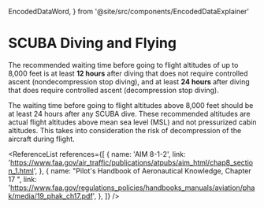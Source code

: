   EncodedDataWord,
} from '@site/src/components/EncodedDataExplainer'

# SCUBA Diving and Flying

The recommended waiting time before going to flight altitudes of up to 8,000
feet is at least **12 hours** after diving that does not require controlled
ascent (nondecompression stop diving), and at least **24 hours** after diving
that does require controlled ascent (decompression stop diving).

The waiting time before going to flight altitudes above 8,000 feet should be at
least 24 hours after any SCUBA dive. These recommended altitudes are actual
flight altitudes above mean sea level (MSL) and not pressurized cabin altitudes.
This takes into consideration the risk of decompression of the aircraft during
flight.

<ReferenceList
  references={[
    {
      name: 'AIM 8-1-2',
      link: 'https://www.faa.gov/air_traffic/publications/atpubs/aim_html/chap8_section_1.html',
    },
    {
      name: "Pilot's Handbook of Aeronautical Knowledge, Chapter 17 ",
      link: 'https://www.faa.gov/regulations_policies/handbooks_manuals/aviation/phak/media/19_phak_ch17.pdf',
    },
  ]}
/>
